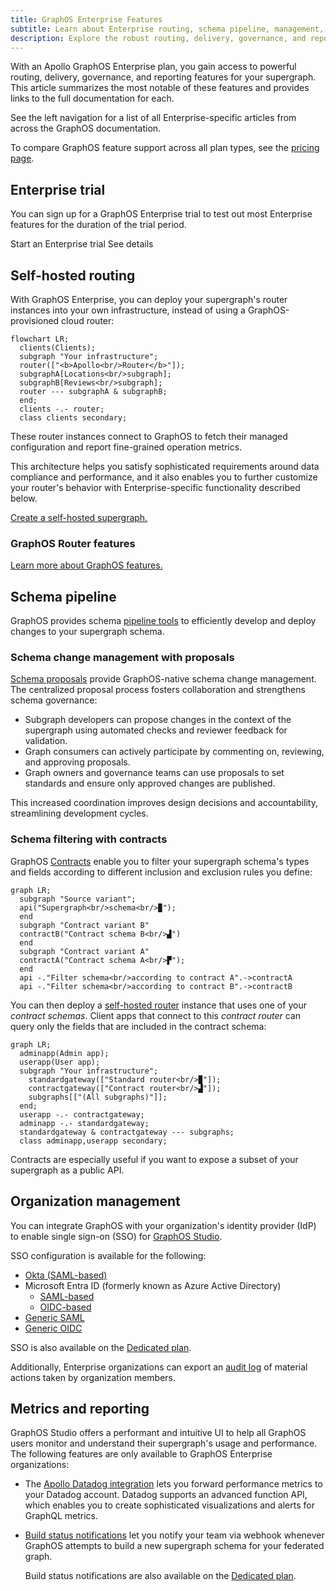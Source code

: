 ```yaml
---
title: GraphOS Enterprise Features
subtitle: Learn about Enterprise routing, schema pipeline, management, and reporting features
description: Explore the robust routing, delivery, governance, and reporting capabilities of Apollo GraphOS Enterprise.
---
```


With an Apollo GraphOS Enterprise plan, you gain access to powerful routing, delivery, governance, and reporting features for your supergraph. This article summarizes the most notable of these features and provides links to the full documentation for each.

See the left navigation for a list of all Enterprise-specific articles from across the GraphOS documentation.

To compare GraphOS feature support across all plan types, see the [pricing page](https://www.apollographql.com/pricing/).

## Enterprise trial

You can sign up for a GraphOS Enterprise trial to test out most Enterprise features for the duration of the trial period.

<p>
  <ButtonLink
    size="lg"
    colorScheme="navy"
    href="https://studio.apollographql.com/signup?type=enterprise-trial&referrer=docs-content"
    style={{
      marginRight: '10px'
    }}
  >
    Start an Enterprise trial
  </ButtonLink>
  <ButtonLink href="../org/plans/#enterprise-trials" size="lg">
    See details
  </ButtonLink>
</p>

## Self-hosted routing

With GraphOS Enterprise, you can deploy your supergraph's router instances into your own infrastructure, instead of using a GraphOS-provisioned cloud router:

```mermaid
flowchart LR;
  clients(Clients);
  subgraph "Your infrastructure";
  router(["<b>Apollo<br/>Router</b>"]);
  subgraphA[Locations<br/>subgraph];
  subgraphB[Reviews<br/>subgraph];
  router --- subgraphA & subgraphB;
  end;
  clients -.- router;
  class clients secondary;
```

These router instances connect to GraphOS to fetch their managed configuration and report fine-grained operation metrics.

This architecture helps you satisfy sophisticated requirements around data compliance and performance, and it also enables you to further customize your router's behavior with Enterprise-specific functionality described below.

<Tip>

[Create a self-hosted supergraph.](../quickstart/self-hosted/)

</Tip>

### GraphOS Router features

<GraphOSRouterFeatures />

[Learn more about GraphOS features.](/router/enterprise-features/)

## Schema pipeline

GraphOS provides schema [pipeline tools](../delivery) to efficiently develop and deploy changes to your supergraph schema.

### Schema change management with proposals

[Schema proposals](../delivery/schema-proposals) provide GraphOS-native schema change management.
The centralized proposal process fosters collaboration and strengthens schema governance:

- Subgraph developers can propose changes in the context of the supergraph using automated checks and reviewer feedback for validation.
- Graph consumers can actively participate by commenting on, reviewing, and approving proposals.
- Graph owners and governance teams can use proposals to set standards and ensure only approved changes are published.

This increased coordination improves design decisions and accountability, streamlining development cycles.

### Schema filtering with contracts

GraphOS [Contracts](../delivery/contracts/) enable you to filter your supergraph schema's types and fields according to different inclusion and exclusion rules you define:

```mermaid
graph LR;
  subgraph "Source variant";
  api("Supergraph<br/>schema<br/>▉");
  end
  subgraph "Contract variant B"
  contractB("Contract schema B<br/>▟")
  end
  subgraph "Contract variant A"
  contractA("Contract schema A<br/>▛");
  end
  api -."Filter schema<br/>according to contract A".->contractA
  api -."Filter schema<br/>according to contract B".->contractB
```

You can then deploy a [self-hosted router](#self-hosted-routing) instance that uses one of your _contract schemas_. Client apps that connect to this _contract router_ can query only the fields that are included in the contract schema:

```mermaid
graph LR;
  adminapp(Admin app);
  userapp(User app);
  subgraph "Your infrastructure";
    standardgateway(["Standard router<br/>▉"]);
    contractgateway(["Contract router<br/>▟"]);
    subgraphs[["(All subgraphs)"]];
  end;
  userapp -.- contractgateway;
  adminapp -.- standardgateway;
  standardgateway & contractgateway --- subgraphs;
  class adminapp,userapp secondary;
```

Contracts are especially useful if you want to expose a subset of your supergraph as a public API.

## Organization management

You can integrate GraphOS with your organization's identity provider (IdP) to enable single sign-on (SSO) for [GraphOS Studio](https://studio.apollographql.com/?referrer=docs-content).

SSO configuration is available for the following:

- [Okta (SAML-based)](../org/sso/okta-integration-guide/)
- Microsoft Entra ID (formerly known as Azure Active Directory)
  - [SAML-based](./microsoft-entra-id-integration-saml-guide)
  - [OIDC-based](./microsoft-entra-id-integration-oidc-guide)
- [Generic SAML](../org/sso/saml-integration-guide/)
- [Generic OIDC](../org/sso/oidc-integration-guide/)

<Note>

SSO is also available on the [Dedicated plan](https://www.apollographql.com/pricing/).

</Note>

Additionally, Enterprise organizations can export an [audit log](../org/audit-log/) of material actions taken by organization members.

## Metrics and reporting

GraphOS Studio offers a performant and intuitive UI to help all GraphOS users monitor and understand their supergraph's usage and performance.
The following features are only available to GraphOS Enterprise organizations:

- The [Apollo Datadog integration](../metrics/datadog-integration) lets you forward performance metrics to your Datadog account. Datadog supports an advanced function API, which enables you to create sophisticated visualizations and alerts for GraphQL metrics.
- [Build status notifications](../metrics/notifications/build-status-notification) let you notify your team via webhook whenever GraphOS attempts to build a new supergraph schema for your federated graph.

  <Note>

  Build status notifications are also available on the [Dedicated plan](https://www.apollographql.com/pricing/).

  </Note>
